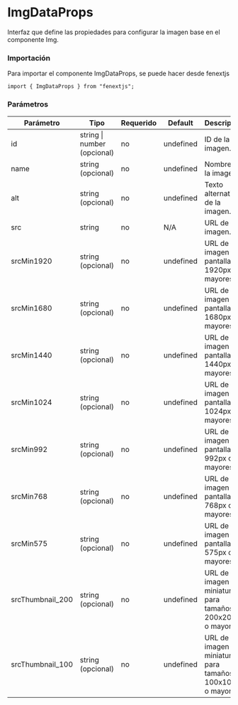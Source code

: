 # ImgDataProps

Interfaz que define las propiedades para configurar la imagen base en el componente Img.

### Importación

Para importar el componente ImgDataProps, se puede hacer desde fenextjs

```tsx copy
import { ImgDataProps } from "fenextjs";
```

### Parámetros

| Parámetro | Tipo | Requerido | Default | Descripcion |
| --------- | ---- | --------- | ------- | ----------- |
| id | string \| number (opcional) | no | undefined | ID de la imagen. |
| name | string (opcional) | no | undefined | Nombre de la imagen. |
| alt | string (opcional) | no | undefined | Texto alternativo de la imagen. |
| src | string | no | N/A | URL de la imagen. |
| srcMin1920 | string (opcional) | no | undefined | URL de la imagen para pantallas de 1920px o mayores. |
| srcMin1680 | string (opcional) | no | undefined | URL de la imagen para pantallas de 1680px o mayores. |
| srcMin1440 | string (opcional) | no | undefined | URL de la imagen para pantallas de 1440px o mayores. |
| srcMin1024 | string (opcional) | no | undefined | URL de la imagen para pantallas de 1024px o mayores. |
| srcMin992 | string (opcional) | no | undefined | URL de la imagen para pantallas de 992px o mayores. |
| srcMin768 | string (opcional) | no | undefined | URL de la imagen para pantallas de 768px o mayores. |
| srcMin575 | string (opcional) | no | undefined | URL de la imagen para pantallas de 575px o mayores. |
| srcThumbnail_200 | string (opcional) | no | undefined | URL de la imagen en miniatura para tamaños de 200x200px o mayores. |
| srcThumbnail_100 | string (opcional) | no | undefined | URL de la imagen en miniatura para tamaños de 100x100px o mayores. |
